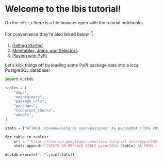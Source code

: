 # Welcome to the Ibis tutorial!

On the left 👈 there is a file browser open with the tutorial notebooks.

For convenience they're also linked below 👇

1. [Getting Started](./01%20-%20Getting%20Started.ipynb)
1. [Memtables, Joins, and Selectors](./02%20-%20Memtables,%20Joins,%20and%20Selectors.ipynb)
1. [Playing with PyPI](./03%20-%20Playing%20with%20PyPI.ipynb)


Let's kick things off by loading some PyPI package data into a local PostgreSQL database!


```python
import duckdb

tables = [
    "deps",
    "maintainers",
    "package_urls",
    "packages",
    "scorecard_checks",
    "wheels",
]

stmts = ["ATTACH 'dbname=postgres user=postgres' AS pycon2024 (TYPE POSTGRES)"]

for table in tables:
    url = f"https://storage.googleapis.com/ibis-tutorial-data/pypi/2024-04-24/{table}.parquet"
    stmts.append(f"CREATE OR REPLACE TABLE pycon2024.{table} AS FROM '{url}'")

duckdb.execute("; ".join(stmts))
```
